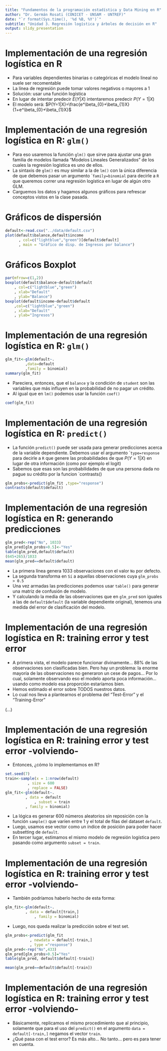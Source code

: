 ```yaml
---
title: "Fundamentos de la programación estadística y Data Mining en R"
author: "Dr. Germán Rosati (CONICET - UNSAM - UNTREF)"
date: "`r format(Sys.time(), '%d %B, %Y')`"
subtitle: "Unidad 3. Regresión logística y árboles de decisión en R"
output: slidy_presentation
---
```


# Implementación de una regresión logística en R
* Para variables dependientes binarias o categóricas el modelo lineal no suele ser recomentable
* La línea de regresión puede tomar valores negativos o mayores a 1
* Solución: usar una función logística
* En lugar de intentar predecir $E(Y|X)$ intentaremos predecir $P(Y=1|X)$
* El modelo será: $P(Y=1|X)=\frac{e^\beta_{0}+\beta_{1}X}{1+e^\beta_{0}+\beta_{1}X}$

# Implementación de una regresión logística en R: `glm()`
* Para eso usaremos la función `glm()` que sirve para ajustar una gran familia de modelos llamada "Modelos Lineales Generalizados" de los cuales la regresión logística es uno de ellos.
* La sintaxis de `glm()` es muy similar a la de `lm()` con la única diferencia de que debemos pasar un argumento ``family=binomial` para decirle a `R` que queremos correr una regresión logística en lugar de algún otro GLM.
* Carguemos los datos y hagamos algunos gráficos para refrescar conceptos vistos en la clase pasada.

# Gráficos de dispersión
```r
default<-read.csv("../data/default.csv")
plot(default$balance,default$income
      , col=c("lightblue","green")[default$default]
      , main = "Gráfico de disp. de Ingresos por balance")
```

# Gráficos Boxplot
```r
par(mfrow=c(1,2))
boxplot(default$balance~default$default
	, col=c("lightblue","green")
	, xlab="Default"
	, ylab="Balance")
boxplot(default$income~default$default
	,col=c("lightblue","green")
	, xlab="Default"
	, ylab="Ingresos")
```

# Implementación de una regresión logística en R: `glm()`
```r
glm_fit<-glm(default~.
	     ,data=default
	     ,family = binomial)
summary(glm_fit)
```
* Pareciera, entonces, que el `balance` y la condición de `student` son las variables que más influyen en la probabilidad de no pagar un crédito.
* Al igual que en `lm()` podemos usar la función `coef()`
```r
coef(glm_fit)
```

# Implementación de una regresión logística en R: `predict()` 
* La función `predict()` puede ser usada para generar predicciones acerca de la variable dependiente. Debemos usar el argumento ``type=response` para decirle a `R` que genere las probabilidades de que $P(Y=1|X)$ en lugar de otra información (como por ejemplo el logit)	
* Sabemos que esas son las probabilidades de que una persona dada no pague su crédito por la funcion `contrasts()
```r
glm_probs<-predict(glm_fit ,type="response")
contrasts(default$default)
```

# Implementación de una regresión logística en R: generando predicciones
```r
glm_pred<-rep("No", 1033)
glm_pred[glm_probs>0.5]<-"Yes"
table(glm_pred,default$default)
(645+265)/1033
mean(glm_pred==default$default)
```
* La primera línea genera 1033 observaciones con el valor `No` por defecto.
* La segunda transforma en `Sí` a aquellas observaciones cuya `glm_probs > 0.5`	
* Una vez armadas las predicciones podemos usar `table()` para generar una matriz de confusión de modelo.
* Y calculando la media de las observaciones que en `glm_pred` son iguales a las de `default$default` (la variable dependiente original), tenemos una medida del error de clasificación del modelo.

# Implementación de una regresión logística en R: training error y test error
* A primera vista, el modelo parece funcionar divinamente... 88% de las observaciones son clasificadas bien. Pero hay un problema: la enorme mayoría de las observaciones no generaron un cese de pagos... Por lo cual, solamente observando eso el modelo aporta poca información... usando como modelo esa proporción estaríamos bien.
* Hemos estimado el error sobre TODOS nuestros datos.
* Lo cual nos lleva a plantearnos el problema del "Test-Error" y el "Training-Error"

(...)

# Implementación de una regresión logística en R: training error y test error -volviendo-
* Entonces, ¿cómo lo implementamos en R?
```r
set.seed(7)
train<-sample(x = 1:nrow(default)
	      , size = 600
	      , replace = FALSE)
glm_fit<-glm(default~.
	     , data = default
             , subset = train
	     , family = binomial)
```
* La lógica es generar 600 números aleatorios sin reposición con la función `sample()` que varíen entre 1 y el total de filas del dataset `default`.
* Luego, usamos ese vector como un índice de posición para poder hacer subsetting de `default`.
* En tercer lugar, estimamos el mismo modelo de regresión logística pero pasando como argumento `subset = train`. 

# Implementación de una regresión logística en R: training error y test error -volviendo-
* También podríamos haberlo hecho de esta forma:
```r
glm_fit<-glm(default~.
	     , data = default[train,]
             , family = binomial)
```
* Luego, nos queda realizar la predicción sobre el test set.
```r
glm_probs<-predict(glm_fit 
		   , newdata = default[-train,]
		   , type ="response")
glm_pred<-rep("No",433)
glm_pred[glm_probs>0.5]="Yes"
table(glm_pred, default$default[-train])

mean(glm_pred==default$default[-train])
```

# Implementación de una regresión logística en R: training error y test error -volviendo-
* Básicamente, replicamos el mismo procedimiento que al principio, solamente que para el uso del `predict()` en el argumento `data = default[-train,]` negamos el vector `train`. 
* ¿Qué pasa con el test error? Es más alto... No tanto... pero es para tener en cuenta.